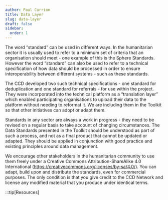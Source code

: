 ```yaml
---
author: Paul Currion
title: Data Layer
slug: data-layer
draft: false
sidebar:
  order: 1
---
```


The word “standard” can be used in different ways. In the humanitarian sector it is usually used to refer to a minimum set of criteria that an organisation should meet - one example of this is the Sphere Standards. However the word “standard” can also be used to refer to a technical specification of how data should be processed in order to ensure interoperability between different systems - such as these standards.

The CCD developed two such technical specifications - one standard for deduplication and one standard for referrals - for use within the project. They were incorporated into the technical platform as a “translation layer” which enabled participating organisations to upload their data to the platform without needing to reformat it. We are including them in the Toolkit so that other initiatives can adopt or adapt them.

Standards in any sector are always a work in progress - they need to be revised on a regular basis to take account of changing circumstances. The Data Standards presented in the Toolkit should be understood as part of such a process, and not as a final product that cannot be updated or adapted. They should be applied in conjunction with good practice and existing principles around data management.

We encourage other stakeholders in the humanitarian community to use them freely under a Creative Commons Attribution-ShareAlike 4.0 International (https://creativecommons.org/licenses/by-sa/4.0/). You can adapt, build upon and distribute the standards, even for commercial purposes. The only condition is that you give credit to the CCD Network and license any modified material that you produce under identical terms.

:::tip[Resources]

<LinkCard
  title="Data Standards for Interoperability: Guidance Note"
  icon="star"  href="https://docs.google.com/document/d/1wTXmnpLgLylxcQA80Aizo6hkF-fvZRDNIueSWHk8hmw/edit?usp=sharing"
  description="Data Standards for Interoperability: Guidance Note"
/>

<LinkCard
  title="Semantic Standard for Deduplication"
  icon="star"  href="https://docs.google.com/spreadsheets/d/1tH7KL-m2sw8Ioc8UBzlrFVsThxwvELZ3Oxh7aAQyNOg/edit?usp=sharing"
  description="Semantic Standard for Deduplication"
/>

<LinkCard
  title="Semantic Standard for Referrals"
  icon="star" href="https://docs.google.com/spreadsheets/d/1icEkftUv0UmpM5fWsEUEAp6WxCu8BTZL5Y2XmKBdFeE/edit?usp=sharing"
  description="Semantic Standard for Referral"
/>
